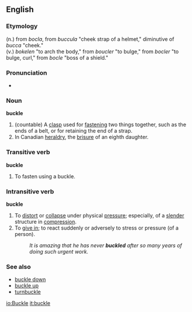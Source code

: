 ==English==
===Etymology===
(n.) from {{OF.}} ''bocla'', from {{L.}} ''buccula'' "cheek strap of a helmet," diminutive of ''bucca'' "cheek."<br>
(v.) ''bokelen'' "to arch the body," from {{MF.}} ''boucler'' "to bulge," from {{OF.}} ''bocler'' "to bulge, curl," from ''bocle'' "boss of a shield."

===Pronunciation===
*{{audio|en-us-buckle.ogg|Audio (US)}}

===Noun===
'''buckle'''
{{wikipedia}}
#(countable) A [[clasp]] used for [[fasten]]ing two things together, such as the ends of a belt, or for retaining the end of a strap. 
#In Canadian [[heraldry]], the [[brisure]] of an eighth daughter.

===Transitive verb===
'''buckle'''
#To fasten using a buckle.

===Intransitive verb===
'''buckle'''
#To [[distort]] or [[collapse]] under physical [[pressure]]; especially, of a [[slender]] structure in [[compression]].
#To [[give in]]; to react suddenly or adversely to stress or pressure (of a person).
#:''It is amazing that he has never '''buckled''' after so many years of doing such urgent work.''

===See also===
*[[buckle down]]
*[[buckle up]]
*[[turnbuckle]]

[[io:Buckle]]
[[it:buckle]]